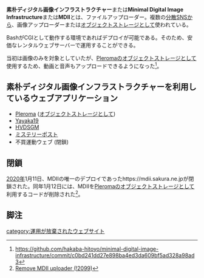 {{Infobox software
| Name                = 素朴ディジタル画像インフラストラクチャー
<!-- | Image               = [[ファイル:Amaroq.jpg|120px|Amaroq]] -->
| Developer           = [[墓場人夜]]
| Platform            = ウェブ
| ProgrammingLanguage = Bash
<!-- | Launch              = 2017年3月17日 -->
<!-- | Kifu                = [https://paypal.me/floofdog PayPal] -->
| License             = [[GNU Affero General Public License]]
| Web                 = <nowiki>https://mdii.sakura.ne.jp</nowiki>
}}'''素朴ディジタル画像インフラストラクチャー'''または'''Minimal Digital Image Infrastructure'''または'''MDII'''とは、ファイルアップローダー。複数の[[分散SNS]]から、画像アップローダーまたは[[オブジェクトストレージ]]として使われている。

BashがCGIとして動作する環境であればデプロイが可能である。そのため、安価なレンタルウェブサーバーで運用することができる。

当初は画像のみを対象としていたが、[[Pleroma]]の[[オブジェクトストレージ]]として使用するため、動画と音声もアップロードできるようになった<ref>https://github.com/hakaba-hitoyo/minimal-digital-image-infrastructure/commit/c0bd241dd27e898ba4ed3da609bf5ad328a98ad3</ref>。

==素朴ディジタル画像インフラストラクチャーを利用しているウェブアプリケーション==
* [[Pleroma]] ([[オブジェクトストレージ]]として)
* [[Yayaka19]]
* [[HVDSGM]]
* [[ミステリーポスト]]
* 不買運動ウェブ (閉鎖)

==閉鎖==

[[2020年]]1月11日、MDIIの唯一のデプロイであった<nowiki>https://mdii.sakura.ne.jp</nowiki>が閉鎖された。同年1月12日には、MDIIを[[Pleroma]]の[[オブジェクトストレージ]]として利用するコードが削除された<ref>[https://git.pleroma.social/pleroma/pleroma/merge_requests/2099 Remove MDII uploader (!2099)]</ref>。

==脚注==
<references />

{{DEFAULTSORT:そほくていしたるかそういんふらすとらくちやあ}}
[[category:運用が放棄されたウェブサイト]]